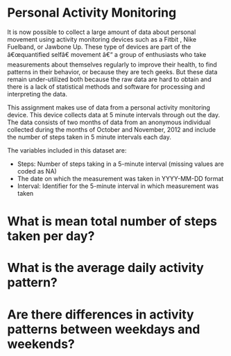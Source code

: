 # Personal Activity Monitoring

It is now possible to collect a large amount of data about personal movement using activity monitoring devices such as a Fitbit , Nike Fuelband, or Jawbone Up. These type of devices are part of the â€œquantified selfâ€ movement â€“ a group of enthusiasts who take measurements about themselves regularly to improve their health, to find patterns in their behavior, or because they are tech geeks. But these data remain under-utilized both because the raw data are hard to obtain and there is a lack of statistical methods and software for processing and interpreting the data.

This assignment makes use of data from a personal activity monitoring device. This device collects data at 5 minute intervals through out the day. The data consists of two months of data from an anonymous individual collected during the months of October and November, 2012 and include the number of steps taken in 5 minute intervals each day.

The variables included in this dataset are:

  - Steps: Number of steps taking in a 5-minute interval (missing values are coded as NA)
  - The date on which the measurement was taken in YYYY-MM-DD format
  - Interval: Identifier for the 5-minute interval in which measurement was taken
 
# What is mean total number of steps taken per day?


# What is the average daily activity pattern?


# Are there differences in activity patterns between weekdays and weekends?
